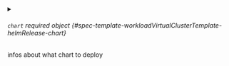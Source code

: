 


<details className="config-field" data-expandable="true">
<summary>

###### `chart` <span className="config-field-required" data-required="false">required</span> <span className="config-field-type">object</span> <span className="config-field-default"></span> <span className="config-field-enum"></span> {#spec-template-workloadVirtualClusterTemplate-helmRelease-chart}

infos about what chart to deploy

</summary>

<PartialChartreference />


</details>


<PartialValues />
